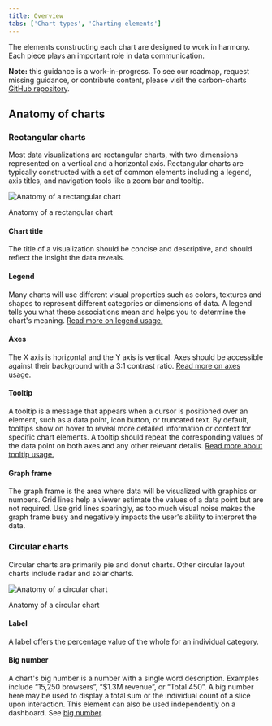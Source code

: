 ```yaml
---
title: Overview
tabs: ['Chart types', 'Charting elements']
---
```


<PageDescription>

The elements constructing each chart are designed to work in harmony. Each piece plays an important role in data communication.

</PageDescription>

<InlineNotification>

**Note:** this guidance is a work-in-progress. To see our roadmap, request missing guidance, or contribute content, please visit the carbon-charts [GitHub repository](https://github.com/carbon-design-system/carbon-charts).

</InlineNotification>

## Anatomy of charts

### Rectangular charts

Most data visualizations are rectangular charts, with two dimensions represented on a vertical and a horizontal axis. Rectangular charts are typically constructed with a set of common elements including a legend, axis titles, and navigation tools like a zoom bar and tooltip.

![Anatomy of a rectangular chart](images/charts-overview-elements.png)

<Caption>Anatomy of a rectangular chart</Caption>

#### Chart title

The title of a visualization should be concise and descriptive, and should reflect the insight the data reveals.

#### Legend

Many charts will use different visual properties such as colors, textures and shapes to represent different categories or dimensions of data. A legend tells you what these associations mean and helps you to determine the chart's meaning. [Read more on legend usage.](../legends)

#### Axes

The X axis is horizontal and the Y axis is vertical. Axes should be accessible against their background with a 3:1 contrast ratio. [Read more on axes usage.](../axis-and-labels)

#### Tooltip

A tooltip is a message that appears when a cursor is positioned over an element, such as a data point, icon button, or truncated text. By default, tooltips show on hover to reveal more detailed information or context for specific chart elements. A tooltip should repeat the corresponding values of the data point on both axes and any other relevant details. [Read more about tooltip usage.](../tooltips)

#### Graph frame

The graph frame is the area where data will be visualized with graphics or numbers. Grid lines help a viewer estimate the values of a data point but are not required. Use grid lines sparingly, as too much visual noise makes the graph frame busy and negatively impacts the user's ability to interpret the data.

### Circular charts

Circular charts are primarily pie and donut charts. Other circular layout charts include radar and solar charts.

![Anatomy of a circular chart](images/charts-overview-elements-circle.png)

<Caption>Anatomy of a circular chart</Caption>

#### Label

A label offers the percentage value of the whole for an individual category.

#### Big number

A chart's big number is a number with a single word description. Examples include “15,250 browsers”, “\$1.3M revenue”, or “Total 450”. A big number here may be used to display a total sum or the individual count of a slice upon interaction. This element can also be used independently on a dashboard. See [big number]().
